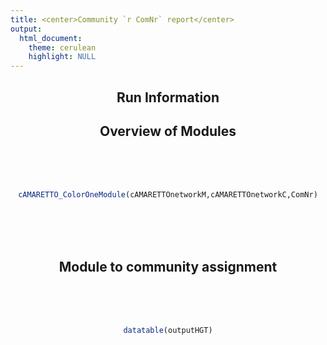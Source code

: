 ```yaml
---
title: <center>Community `r ComNr` report</center>
output: 
  html_document:
    theme: cerulean
    highlight: NULL
---
```


<center>
## Run Information

## Overview of Modules
<br><br><br>
```r
cAMARETTO_ColorOneModule(cAMARETTOnetworkM,cAMARETTOnetworkC,ComNr)
```
<br><br><br>

## Module to community assignment
<br><br><br>
```r
datatable(outputHGT)
```
<br><br><br>
</center>